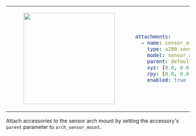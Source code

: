 <table>
<tr>
<td>
<center>
<figure>
    <img src={require("./img/sensor_arch_300.png").default} width="250"/>
</figure>
</center>
</td>
<td>

```yaml
attachments:
  - name: sensor_arch
    type: a200.sensor_arch
    model: sensor_arch_300
    parent: default_mount
    xyz: [0.0, 0.0, 0.0]
    rpy: [0.0, 0.0, 0.0]
    enabled: true
```
</td>
</tr>
</table>

Attach accessories to the sensor arch mount by setting the accessory's `parent` parameter to `arch_sensor_mount`.
